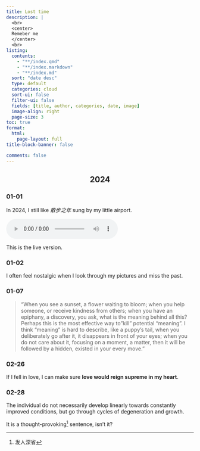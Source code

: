 ```yaml
---
title: Lost time
description: | 
  <br>
  <center>
  Remeber me
  </center>
  <br>
listing: 
  contents: 
    - "**/index.qmd"
    - "**/index.markdown"
    - "**/index.md"
  sort: "date desc"
  type: default
  categories: cloud
  sort-ui: false
  filter-ui: false
  fields: [title, author, categories, date, image]
  image-align: right
  page-size: 3
toc: true
format: 
  html: 
    page-layout: full
title-block-banner: false

comments: false
---
```


<style>
h1, h2 {
  text-align: center;
}
</style>

## 2024

### 01-01

In 2024, I still like *散步之年* sung by my little airport. 

<audio controls>
    <source src="https://cdn.jsdelivr.net/gh/residualsun1/blog-static/audio/散步之年-live.mp3" type="audio/mpeg">
</audio>    

This is the live version.

### 01-02

I often feel nostalgic when I look through my pictures and miss the past.

### 01-07

> "When you see a sunset, a flower waiting to bloom; when you help someone, or receive kindness from others; when you have an epiphany, a discovery, you ask, what is the meaning behind all this? Perhaps this is the most effective way to "kill" potential "meaning". I think "meaning" is hard to describe, like a puppy's tail, when you deliberately go after it, it disappears in front of your eyes; when you do not care about it, focusing on a moment, a matter, then it will be followed by a hidden, existed in your every move."

### 02-26

If I fell in love, I can make sure **love would reign supreme in my heart**.

### 02-28

The individual do not necessarily develop linearly towards constantly improved conditions, but go through cycles of degeneration and growth.

It is a thought-provoking[^note1] sentence, isn't it?

[^note1]: 发人深省